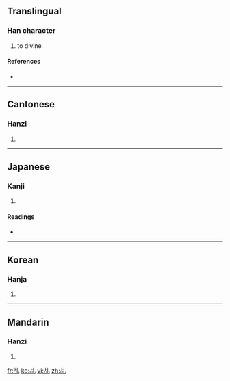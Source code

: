 {{also|稽}}<!-- may be replaced by zh-forms -->
==Translingual==

===Han character===
{{Han char|rn=5|rad=乙|as=05|sn=6|four=2261<sub>0</sub>|canj=X卜口山 (XYRU), 卜口山 (YRU)}}

# to divine

====References====
* {{Han ref|kx=0084.120|dkj=00182|dj=0171.110|hdz=10053.050|uh=4E69|ud=20073|bh=A5E4|bd=42468}}

----

==Cantonese==

===Hanzi===
{{yue-hanzi|jyut=|y=gei1}}

# {{defn|Cantonese}}

----

==Japanese==

===Kanji===
{{ja-kanji|grade=|rs=乙05}}

# {{defn|Japanese}}

====Readings====
* {{ja-readings|on=[[けい]] (kei)|kun=[[うらなう]] (uranau)}}

----

==Korean==

===Hanja===
{{ko-hanja|hangeul=계|rv=gye|mr=kye}}

# {{defn|Korean}}

----

==Mandarin==

===Hanzi===
{{cmn-hanzi|pin=[[jī]] ([[ji1]])|wg=chi<sup>1</sup>}}

# {{defn|Mandarin}}

[[fr:乩]]
[[ko:乩]]
[[vi:乩]]
[[zh:乩]]